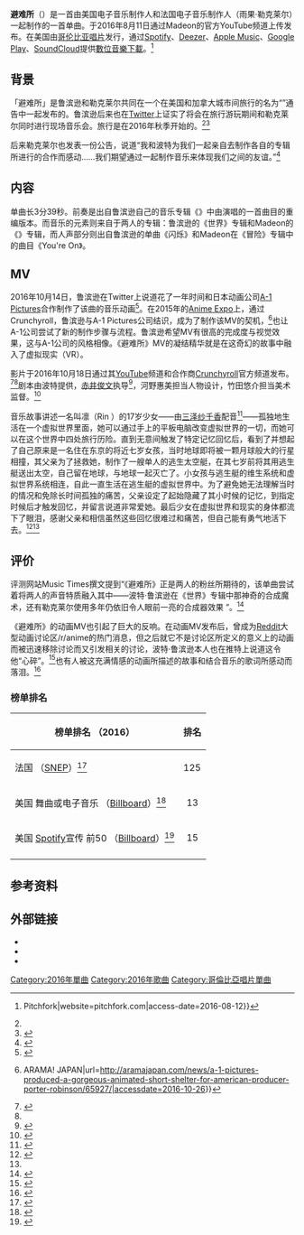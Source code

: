 {{noteTA
|1=zh-cn:数字音乐下载; zh-tw:數位音樂下載; zh-hk:數碼音樂下載; zh-hant:數位音樂下載;
}}
{{Infobox single
| Name           = 避难所<br/>Shelter
| Artist         = {{tsl|en|Porter Robinson|波特·鲁滨逊}}和{{tsl|en|Madeon|雨果·勒克莱尔|Madeon}}
| Cover          = ShelterPorterRobinson&Madeon.jpeg
| Album          = 
| Released       = {{unbulleted list|2016年8月11日}}
| Recorded       = 2016
| Format         = [[數位音樂下載|數位音樂下載]]
| Genre          = {{hlist|[[舞曲|舞曲]]|[[电子音乐|电子]]|{{tsl|en|nu-disco|迪斯科浩室}}}}
| Length         = 3:39
| Label          = {{hlist|[[哥伦比亚唱片|哥伦比亚]]|流行音乐{{small|（美式）}}}}
| Writer         = {{hlist|雨果·勒克莱尔|波特·鲁滨逊}}
| Producer       = {{hlist|雨果·勒克莱尔|波特·鲁滨逊}}
| Chronology     =  波特·鲁滨逊单曲
| Last single    = {{tsl|en|Flicker (song)|闪烁 (波特·鲁滨逊单曲)|闪烁}}<br/>（2014）
| This single    = '''避难所'''<br/>（2016）
| Next single    = Get Your Wish<br/>（2020）
| Misc           = {{Extra chronology
 | Artist      = {{tsl|en|Madeon|雨果·勒克莱尔|Madeon}}单曲
 | Type        = 单曲
 | Last single = 胡说<br/>（2015）
 | This single = '''避难所'''<br/>（2016）
 | Next single = All My Friends<br/>（2019）
 }}
}}
'''避难所'''（{{lang-en|Shelter}}）是一首由美国电子音乐制作人{{tsl|en|Porter Robinson|波特·鲁滨逊}}和法国电子音乐制作人{{tsl|en|Madeon|雨果·勒克莱尔|Madeon}}（雨果·勒克莱尔）一起制作的一首单曲。于2016年8月11日通过Madeon的官方YouTube频道上传发布。在美国由[[哥伦比亚唱片|哥伦比亚唱片]]发行，通过[[Spotify|Spotify]]、[[Deezer|Deezer]]、[[Apple_Music|Apple Music]]、[[Google_Play|Google Play]]、[[SoundCloud|SoundCloud]]提供[[數位音樂下載|數位音樂下載]]。<ref>{{Cite web|url=http://pitchfork.com/news/67477-porter-robinson-and-madeon-release-new-song-shelter-announce-joint-tour-listen/|title=Porter Robinson and Madeon Release New Song "Shelter," Announce Joint Tour: Listen {{!}} Pitchfork|website=pitchfork.com|access-date=2016-08-12}}</ref>

== 背景 ==
「避难所」是鲁滨逊和勒克莱尔共同在一个在美国和加拿大城市间旅行的名为“{{tsl|en|Shelter Live Tour|避难所的音乐之旅}}”通告中一起发布的。鲁滨逊后来也在[[Twitter|Twitter]]上证实了将会在旅行游玩期间和勒克莱尔同时进行现场音乐会。旅行是在2016年秋季开始的。<ref name="BillboardAnnounce" /><ref>{{Cite web|url=https://twitter.com/porterrobinson/status/763807811516051456|title=porter robinson on Twitter|access-date=2016-08-12}}</ref>

后来勒克莱尔也发表一份公告，说道“我和波特为我们一起亲自去制作各自的专辑所进行的合作而感动……我们期望通过一起制作音乐来体现我们之间的友谊。”<ref name="BillboardAnnounce">{{cite web|last1=Bein|first1=Kat|title=Porter Robinson & Madeon Announce Joint Live Tour, Release Collab 'Shelter'|url=http://www.billboard.com/articles/news/dance/7469326/porter-robinson-madeon-tour-shelter-collab|website=Billboard|accessdate=12 August 2016}}</ref>

==内容==
单曲长3分39秒。前奏是出自鲁滨逊自己的音乐专辑《{{tsl|en|Worlds_(album)|世界 (专辑)|世界}}》中由{{tsl|en|Amy Millan|艾米·米兰}}演唱的一首曲目的重编版本。而音乐的元素则来自于两人的专辑：鲁滨逊的《世界》专辑和Madeon的《{{tsl|en|Adventure_(Madeon_album)|冒险 (Madeon专辑)|冒险}}》专辑，而人声部分则出自鲁滨逊的单曲《闪烁》和Madeon在《冒险》专辑中的曲目《You're On》。

==MV==
2016年10月14日，鲁滨逊在Twitter上说道花了一年时间和日本动画公司[[A-1_Pictures|A-1 Pictures]]合作制作了该曲的音乐动画<ref>{{cite web|title=Porter Robinson & A-1 Pictures present: Shelter the Animation. Tuesday, October 18|url=https://twitter.com/porterrobinson/status/786993567335972864 |date=2016-10-14 |publisher=Twitter |accessdate=2016-10-21|author=Porter Robinson}}</ref>。在2015年的[[Anime_Expo|Anime Expo]]上，通过Crunchyroll，鲁滨逊与A-1 Pictures公司结识，成为了制作该MV的契机，<ref>{{cite web|title=A-1 Pictures Produced A Gorgeous Animated Short “Shelter” for American Producer Porter Robinson {{!}} ARAMA! JAPAN|url=http://aramajapan.com/news/a-1-pictures-produced-a-gorgeous-animated-short-shelter-for-american-producer-porter-robinson/65927/|accessdate=2016-10-26}}</ref>也让A-1公司尝试了新的制作步骤与流程。鲁滨逊希望MV有很高的完成度与视觉效果，这与A-1公司的风格相像。《避难所》MV的凝结精华就是在这奇幻的故事中融入了虚拟现实（VR）。

影片于2016年10月18日通过其[[YouTube|YouTube]]频道和合作商[[Crunchyroll|Crunchyroll]]官方频道发布。<ref>{{cite news|last1=Bein|first1=Kat|title=Porter Robinson Teases 'Shelter' Anime|url=http://www.billboard.com/articles/news/7541975/porter-robinson-madeon-shelter-anime-tweet|accessdate=19 October 2016|work=Billboard|date=14 October 2016}}</ref><ref name="sina"/>剧本由波特提供，[[赤井俊文|赤井俊文]]执导<ref name="sina">{{cite web|title=电音 DJ Porter Robinson 与A-1合作动画正式公开|url=http://comic.sina.com.cn/dongman/2016-10-19/doc-ifxwvpar8467386.shtml|website=新浪|accessdate=2016-10-22}}</ref>，河野惠美担当人物设计，竹田悠介担当美术监督。<ref>{{cite web|title=Music Producer Porter Robinson Debuts 'Shelter' Anime Music Video by A-1 Pictures - News - Anime News Network|url=http://www.animenewsnetwork.com/news/2016-10-18/music-producer-porter-robinson-debuts-shelter-anime-music-video-by-a-1-pictures/.107814|website=[[Anime_News_Network|Anime News Network]]|accessdate=2016-10-22|date=2016-10-18}}</ref>

音乐故事讲述一名叫凛（Rin<!-- ，{{Fact|也是A-1公司CEO女儿的名字|time=2016-10-25T03:39:29+00:00}} -->）的17岁少女——由[[三泽纱千香|三泽纱千香]]配音<ref>{{cite news|last1=Green|first1=Scott|title=Porter Robinson And A-1 Pictures Team Up On "Shelter"|url=http://www.crunchyroll.com/anime-news/2016/10/14/porter-robinson-and-a-1-pictures-team-up-on-shelter|accessdate=19 October 2016|work=Crunchyroll|date=15 October 2016}}</ref>——孤独地生活在一个虚拟世界里面，她可以通过手上的平板电脑改变虚拟世界的一切，而她可以在这个世界中四处旅行历险。直到无意间触发了特定记忆回忆后，看到了并想起了自己原来是一名住在东京的将近七岁女孩，当时地球即将被一颗月球般大的行星相撞，其父亲为了拯救她，制作了一艘单人的逃生太空艇，在其七岁前将其用逃生艇送出太空，自己留在地球，与地球一起灭亡了。小女孩与逃生艇的维生系统和虚拟世界系统相连，自此一直生活在逃生艇的虚拟世界中。为了避免她无法理解当时的情况和免除长时间孤独的痛苦，父亲设定了起始隐藏了其小时候的记忆，到指定时候后才触发回忆，并留言说道非常爱她。最后少女在虚拟世界和现实的身体都流下了眼泪，感谢父亲和相信虽然这些回忆很难过和痛苦，但自己能有勇气地活下去。<ref name="ann">{{cite news|last1=Bein|first1=Kat|title=Porter Robinson & Madeon Team With A-1 Pictures, Crunchyroll on 6-Minute 'Shelter' Anime|url=http://www.billboard.com/articles/news/dance/7549012/porter-robinson-madeon-a1-pictures-shelter-anime|accessdate=19 October 2016|work=Billboard|date=18 October 2016}}</ref><ref name="sina" />

==评价==
评测网站Music Times撰文提到“《避难所》正是两人的粉丝所期待的，该单曲尝试着将两人的声音特质融入其中——波特·鲁滨逊在《世界》专辑中那神奇的合成魔术，还有勒克莱尔使用多年仍依旧令人眼前一亮的合成器效果<!-- ？ --><!-- similar shimmering synths -->”。<ref>{{Cite web|url=http://www.musictimes.com/articles/72328/20160811/porter-robinson-madeon-collaboration-shelter-joint-live-tour.htm|title=Porter Robinson, Madeon Release Collaboration 'Shelter,' Announce Joint Live Tour|date=2016-08-11|access-date=2016-08-12}}</ref>

《避难所》的动画MV也引起了巨大的反响。在动画MV发布后，曾成为[[Reddit|Reddit]]大型动画讨论区/r/anime的热门消息，但之后就它不是讨论区所定义的意义上的动画而被迅速移除讨论而又引发相关的讨论，波特·鲁滨逊本人也在推特上说道这令他“心碎”。<ref>{{cite web|author1=Cecilia D'Anastasio|title=Drama Over Music Video Inflames Argument About What Anime Is|url=http://kotaku.com/drama-over-music-video-ignites-argument-about-what-anim-1787972349|website=[[kotaku|kotaku]]|accessdate=2016-10-23|date=2016-10-19}}</ref>也有人被这充满情感的动画所描述的故事和结合音乐的歌词所感动而落泪。<ref>{{cite web|title=世界的DJポーター・ロビンソンとA-1 Picturesが合作　「Shelter」のアニメMVに涙を禁じ得ない - ねとらぼ|url=http://nlab.itmedia.co.jp/nl/articles/1610/20/news113.html|accessdate=2016-10-23|date=2016-10-20}}</ref>

=== 榜单排名 ===
{| class="wikitable sortable plainrowheaders" style="text-align:center"
|-
! scope="col"| 榜单排名 （2016）
! scope="col"| 排名
|-
! scope="row"| 法国 （[[法國唱片出版業公會|SNEP]]）<ref>{{cite web|url=http://www.snepmusique.com/tops-semaine/top-singles-telecharges/?ye=2016&we=33|title=Le Top de la semaine : Top Singles Téléchargés - SNEP (Week 33, 2016)|publisher=[[法國唱片出版業公會|法國唱片出版業公會]]|language=fr|accessdate=2016-08-20}}</ref>
| 125
|-
!scope="row"|美国 舞曲或电子音乐 （[[告示牌_(雜誌)|Billboard]]）<ref name = "ChartPeak">{{cite web|url=http://www.billboard.com/biz/charts/2014-08-16/dance-electronic-songs|title="Hot Dance/Electronic Songs"|date=2014-08-30|website=[[告示牌_(雜誌)|Billboard]]|publisher=[[普羅米修斯環球媒體|普羅米修斯環球媒體]]|accessdate=2015-12-21}}</ref>
|align=center|13
|-
!scope="row"|美国 [[Spotify|Spotify]]宣传 前50 （[[告示牌_(雜誌)|Billboard]]）<ref>{{cite web|url=http://www.billboard.com/artist/347025/porter-robinson/chart?f=2206|title="Spotify Viral 50"|date=2014-08-30|website=[[告示牌_(雜誌)|Billboard]]|publisher=[[普羅米修斯環球媒體|普羅米修斯環球媒體]]|accessdate=2015-12-21}}</ref>
|align=center|15
|-
|}

==参考资料==
{{reflist|2}}

==外部链接==
* {{YouTube|HQnC1UHBvWA|官方MV}}
* {{YouTube|fzQ6gRAEoy0|动画MV}}
* {{官方网站|http://sheltertheanimation.com/|动画MV的官方网站}}

[[Category:2016年單曲|Category:2016年單曲]]
[[Category:2016年歌曲|Category:2016年歌曲]]
[[Category:哥倫比亞唱片單曲|Category:哥倫比亞唱片單曲]]